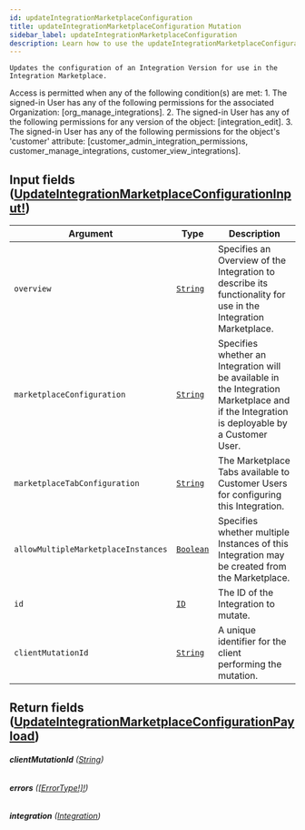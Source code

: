 ```yaml
---
id: updateIntegrationMarketplaceConfiguration
title: updateIntegrationMarketplaceConfiguration Mutation
sidebar_label: updateIntegrationMarketplaceConfiguration
description: Learn how to use the updateIntegrationMarketplaceConfiguration Mutation for Prismatic's API.
---
```


    Updates the configuration of an Integration Version for use in the Integration Marketplace.

Access is permitted when any of the following condition(s) are met: 1. The signed-in User has any of the following permissions for the associated Organization: [org_manage_integrations]. 2. The signed-in User has any of the following permissions for any version of the object: [integration_edit]. 3. The signed-in User has any of the following permissions for the object's 'customer' attribute: [customer_admin_integration_permissions, customer_manage_integrations, customer_view_integrations].

## Input fields ([UpdateIntegrationMarketplaceConfigurationInput!](api/schema/input_object/UpdateIntegrationMarketplaceConfigurationInput.mdx))

| Argument                            | Type                                       | Description                                                                                                                                |
| ----------------------------------- | ------------------------------------------ | ------------------------------------------------------------------------------------------------------------------------------------------ |
| `overview`                          | [`String`](api/schema/scalar/String.mdx)   | Specifies an Overview of the Integration to describe its functionality for use in the Integration Marketplace.                             |
| `marketplaceConfiguration`          | [`String`](api/schema/scalar/String.mdx)   | Specifies whether an Integration will be available in the Integration Marketplace and if the Integration is deployable by a Customer User. |
| `marketplaceTabConfiguration`       | [`String`](api/schema/scalar/String.mdx)   | The Marketplace Tabs available to Customer Users for configuring this Integration.                                                         |
| `allowMultipleMarketplaceInstances` | [`Boolean`](api/schema/scalar/Boolean.mdx) | Specifies whether multiple Instances of this Integration may be created from the Marketplace.                                              |
| `id`                                | [`ID`](api/schema/scalar/ID.mdx)           | The ID of the Integration to mutate.                                                                                                       |
| `clientMutationId`                  | [`String`](api/schema/scalar/String.mdx)   | A unique identifier for the client performing the mutation.                                                                                |

## Return fields ([UpdateIntegrationMarketplaceConfigurationPayload](api/schema/object/UpdateIntegrationMarketplaceConfigurationPayload.mdx))

###### <b>clientMutationId</b> ([String](api/schema/scalar/String.mdx))

###### <b>errors</b> ([[ErrorType!]!](api/schema/object/ErrorType.mdx))

###### <b>integration</b> ([Integration](api/schema/object/Integration.mdx))
